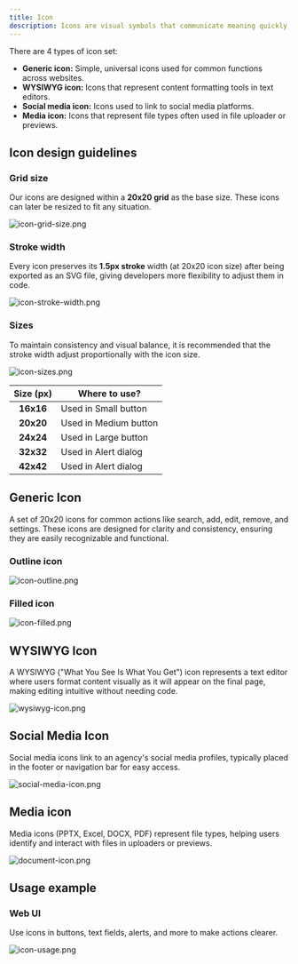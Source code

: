```yaml
---
title: Icon
description: Icons are visual symbols that communicate meaning quickly, guiding users through actions, statuses, and categories. They are crafted with consistent proportions, line weights, and styling to ensure a cohesive look across all components
---
```


There are 4 types of icon set:

- **Generic icon:** Simple, universal icons used for common functions across websites.
- **WYSIWYG icon:** Icons that represent content formatting tools in text editors.
- **Social media icon:** Icons used to link to social media platforms.
- **Media icon:** Icons that represent file types often used in file uploader or previews.

## Icon design guidelines

### Grid size

Our icons are designed within a **20x20 grid** as the base size. These icons can later be resized to fit any situation.

![icon-grid-size.png](/design/icon-grid-size.png)

### Stroke width

Every icon preserves its **1.5px stroke** width (at 20x20 icon size) after being exported as an SVG file, giving developers more flexibility to adjust them in code.

![icon-stroke-width.png](/design/icon-stroke-width.png)

### Sizes

To maintain consistency and visual balance, it is recommended that the stroke width adjust proportionally with the icon size.

![icon-sizes.png](/design/icon-sizes.png)

| Size (px) | Where to use?         |
| :-------: | --------------------- |
| **16x16** | Used in Small button  |
| **20x20** | Used in Medium button |
| **24x24** | Used in Large button  |
| **32x32** | Used in Alert dialog  |
| **42x42** | Used in Alert dialog  |

## Generic Icon

A set of 20x20 icons for common actions like search, add, edit, remove, and settings. These icons are designed for clarity and consistency, ensuring they are easily recognizable and functional.

### Outline icon

![icon-outline.png](/design/icon-outline.png)

### Filled icon

![icon-filled.png](/design/icon-filled.png)

## WYSIWYG Icon

A WYSIWYG ("What You See Is What You Get") icon represents a text editor where users format content visually as it will appear on the final page, making editing intuitive without needing code.

![wysiwyg-icon.png](/design/wysiwyg-icon.png)

## Social Media Icon

Social media icons link to an agency's social media profiles, typically placed in the footer or navigation bar for easy access.

![social-media-icon.png](/design/social-media-icon.png)

## Media icon

Media icons (PPTX, Excel, DOCX, PDF) represent file types, helping users identify and interact with files in uploaders or previews.

![document-icon.png](/design/document-icon.png)

## Usage example

### Web UI

Use icons in buttons, text fields, alerts, and more to make actions clearer.

![icon-usage.png](/design/icon-usage.png)
